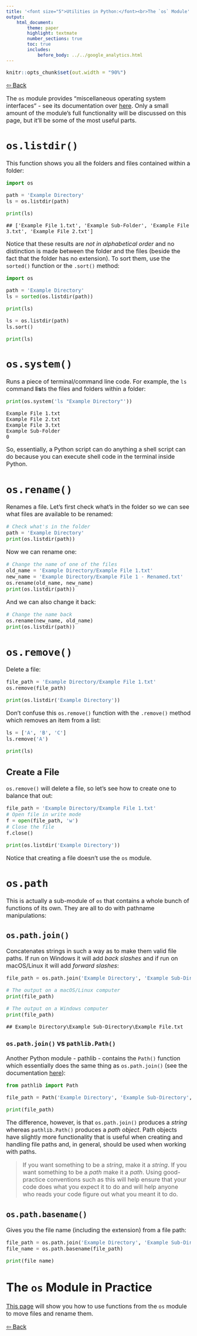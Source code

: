 ```yaml
---
title: '<font size="5">Utilities in Python:</font><br>The `os` Module'
output:
    html_document:
        theme: paper
        highlight: textmate
        number_sections: true
        toc: true
        includes:
            before_body: ../../google_analytics.html
---
```


<font size="3">

```r
knitr::opts_chunk$set(out.width = "90%")
```

[⇦ Back](../../python.html)

The `os` module provides "miscellaneous operating system interfaces" - see its documentation over [here](https://docs.python.org/3/library/os.html). Only a small amount of the module's full functionality will be discussed on this page, but it'll be some of the most useful parts.

`os.listdir()`
==============
This function shows you all the folders and files contained within a folder:

```python
import os

path = 'Example Directory'
ls = os.listdir(path)

print(ls)
```

```
## ['Example File 1.txt', 'Example Sub-Folder', 'Example File 3.txt', 'Example File 2.txt']
```

Notice that these results are *not in alphabetical order* and no distinction is made between the folder and the files (beside the fact that the folder has no extension). To sort them, use the `sorted()` function or the `.sort()` method:

```python
import os

path = 'Example Directory'
ls = sorted(os.listdir(path))

print(ls)
```

```python
ls = os.listdir(path)
ls.sort()

print(ls)
```

`os.system()`
=============
Runs a piece of terminal/command line code. For example, the `ls` command **l**i**s**ts the files and folders within a folder:

```python
print(os.system('ls "Example Directory"'))
```

```
Example File 1.txt
Example File 2.txt
Example File 3.txt
Example Sub-Folder
0
```

So, essentially, a Python script can do anything a shell script can do because you can execute shell code in the terminal inside Python.

`os.rename()`
=============
Renames a file. Let's first check what's in the folder so we can see what files are available to be renamed:

```python
# Check what's in the folder
path = 'Example Directory'
print(os.listdir(path))
```

Now we can rename one:

```python
# Change the name of one of the files
old_name = 'Example Directory/Example File 1.txt'
new_name = 'Example Directory/Example File 1 - Renamed.txt'
os.rename(old_name, new_name)
print(os.listdir(path))
```

And we can also change it back:

```python
# Change the name back
os.rename(new_name, old_name)
print(os.listdir(path))
```

`os.remove()`
=============
Delete a file:

```python
file_path = 'Example Directory/Example File 1.txt'
os.remove(file_path)

print(os.listdir('Example Directory'))
```

Don't confuse this `os.remove()` function with the `.remove()` method which removes an item from a list:

```python
ls = ['A', 'B', 'C']
ls.remove('A')

print(ls)
```

Create a File
-------------
`os.remove()` will delete a file, so let's see how to create one to balance that out:

```python
file_path = 'Example Directory/Example File 1.txt'
# Open file in write mode
f = open(file_path, 'w')
# Close the file
f.close()

print(os.listdir('Example Directory'))
```

Notice that creating a file doesn't use the `os` module.

`os.path`
=========
This is actually a sub-module of `os` that contains a whole bunch of functions of its own. They are all to do with pathname manipulations:

`os.path.join()`
----------------
Concatenates strings in such a way as to make them valid file paths. If run on Windows it will add *back slashes* and if run on macOS/Linux it will add *forward slashes*:

```python
file_path = os.path.join('Example Directory', 'Example Sub-Directory', 'Example File.txt')

# The output on a macOS/Linux computer
print(file_path)
```

```python
# The output on a Windows computer
print(file_path)
```

```
## Example Directory\Example Sub-Directory\Example File.txt
```

### `os.path.join()` vs `pathlib.Path()`
Another Python module - pathlib - contains the `Path()` function which essentially does the same thing as `os.path.join()` (see the documentation [here](https://docs.python.org/3/library/pathlib.html)):

```python
from pathlib import Path

file_path = Path('Example Directory', 'Example Sub-Directory', 'Example File.txt')

print(file_path)
```

The difference, however, is that `os.path.join()` produces a *string* whereas `pathlib.Path()` produces a *path object*. Path objects have slightly more functionality that is useful when creating and handling file paths and, in general, should be used when working with paths.

> If you want something to be a *string*, make it a *string*. If you want something to be a *path* make it a *path*. Using good-practice conventions such as this will help ensure that your code does what you expect it to do and will help anyone who reads your code figure out what you meant it to do.

`os.path.basename()`
--------------------
Gives you the file name (including the extension) from a file path:

```python
file_path = os.path.join('Example Directory', 'Example Sub-Directory', 'Example File.txt')
file_name = os.path.basename(file_path)

print(file_name)
```

The `os` Module in Practice
===========================
[This page](move_and_rename.html) will show you how to use functions from the `os` module to move files and rename them.

[⇦ Back](../../python.html)

</font>
